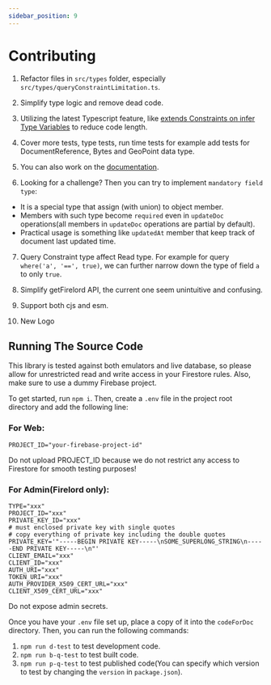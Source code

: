 ```yaml
---
sidebar_position: 9
---
```


# Contributing

1. Refactor files in `src/types` folder, especially `src/types/queryConstraintLimitation.ts`.

2. Simplify type logic and remove dead code.

3. Utilizing the latest Typescript feature, like [extends Constraints on infer Type Variables](https://devblogs.microsoft.com/typescript/announcing-typescript-4-7/#extends-constraints-on-infer-type-variables) to reduce code length.

4. Cover more tests, type tests, run time tests for example add tests for DocumentReference, Bytes and GeoPoint data type.

5. You can also work on the [documentation](https://github.com/tylim88/FirelordJSDoc).

6. Looking for a challenge? Then you can try to implement `mandatory field type`:

- It is a special type that assign (with union) to object member.
- Members with such type become `required` even in `updateDoc` operations(all members in `updateDoc` operations are partial by default).
- Practical usage is something like `updatedAt` member that keep track of document last updated time.

7. Query Constraint type affect Read type. For example for query `where('a', '==', true)`, we can further narrow down the type of field `a` to only `true`.

8. Simplify getFirelord API, the current one seem unintuitive and confusing.

9. Support both cjs and esm.

10. New Logo

## Running The Source Code

This library is tested against both emulators and live database, so please allow for unrestricted read and write access in your Firestore rules. Also, make sure to use a dummy Firebase project.

To get started, run `npm i`. Then, create a `.env` file in the project root directory and add the following line:

### For Web:

```
PROJECT_ID="your-firebase-project-id"
```

Do not upload PROJECT_ID because we do not restrict any access to Firestore for smooth testing purposes!

### For Admin(Firelord only):

```
TYPE="xxx"
PROJECT_ID="xxx"
PRIVATE_KEY_ID="xxx"
# must enclosed private key with single quotes
# copy everything of private key including the double quotes
PRIVATE_KEY='"-----BEGIN PRIVATE KEY-----\nSOME_SUPERLONG_STRING\n-----END PRIVATE KEY-----\n"'
CLIENT_EMAIL="xxx"
CLIENT_ID="xxx"
AUTH_URI="xxx"
TOKEN_URI="xxx"
AUTH_PROVIDER_X509_CERT_URL="xxx"
CLIENT_X509_CERT_URL="xxx"
```

Do not expose admin secrets.

Once you have your `.env` file set up, place a copy of it into the `codeForDoc` directory. Then, you can run the following commands:

1. `npm run d-test` to test development code.
2. `npm run b-q-test` to test built code.
3. `npm run p-q-test` to test published code(You can specify which version to test by changing the `version` in `package.json`).
